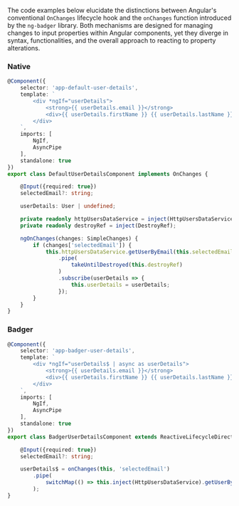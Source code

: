 
<Meta title="Reactivity / Examples / onChange real life example code"/>

The code examples below elucidate the distinctions between Angular's conventional `OnChanges` lifecycle hook and the `onChanges` function introduced by the `ng-badger` library. Both mechanisms are designed for managing changes to input properties within Angular components, yet they diverge in syntax, functionalities, and the overall approach to reacting to property alterations.

### Native

```typescript
@Component({
    selector: 'app-default-user-details',
    template: `
        <div *ngIf="userDetails">
            <strong>{{ userDetails.email }}</strong>
            <div>{{ userDetails.firstName }} {{ userDetails.lastName }}</div>
        </div>
    `,
    imports: [
        NgIf,
        AsyncPipe
    ],
    standalone: true
})
export class DefaultUserDetailsComponent implements OnChanges {

    @Input({required: true})
    selectedEmail?: string;

    userDetails: User | undefined;

    private readonly httpUsersDataService = inject(HttpUsersDataService);
    private readonly destroyRef = inject(DestroyRef);

    ngOnChanges(changes: SimpleChanges) {
        if (changes['selectedEmail']) {
            this.httpUsersDataService.getUserByEmail(this.selectedEmail)
                .pipe(
                    takeUntilDestroyed(this.destroyRef)
                )
                .subscribe(userDetails => {
                    this.userDetails = userDetails;
                });
        }
    }
}
```

### Badger

```typescript
@Component({
    selector: 'app-badger-user-details',
    template: `
        <div *ngIf="userDetails$ | async as userDetails">
            <strong>{{ userDetails.email }}</strong>
            <div>{{ userDetails.firstName }} {{ userDetails.lastName }}</div>
        </div>
    `,
    imports: [
        NgIf,
        AsyncPipe
    ],
    standalone: true
})
export class BadgerUserDetailsComponent extends ReactiveLifecycleDirective {

    @Input({required: true})
    selectedEmail?: string;

    userDetails$ = onChanges(this, 'selectedEmail')
        .pipe(
            switchMap(() => this.inject(HttpUsersDataService).getUserByEmail(this.selectedEmail))
        );
}
```
